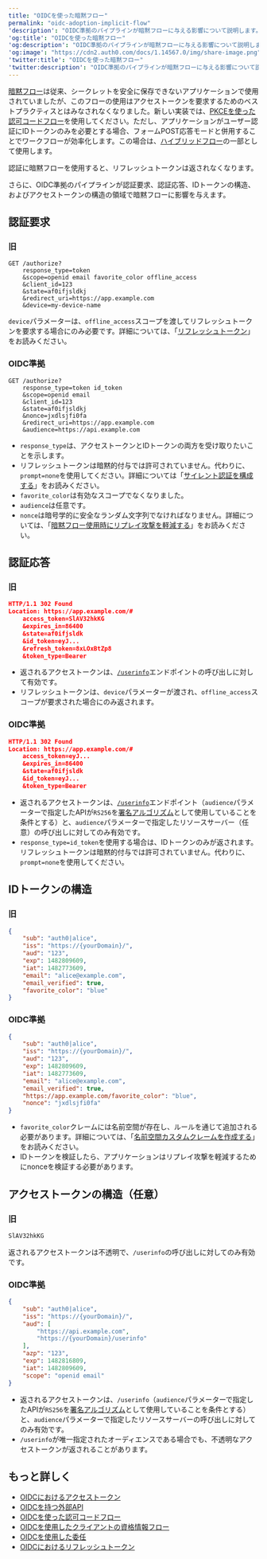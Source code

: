 ```yaml
---
title: "OIDCを使った暗黙フロー"
permalink: "oidc-adoption-implicit-flow"
'description': "OIDC準拠のパイプラインが暗黙フローに与える影響について説明します。"
'og:title': "OIDCを使った暗黙フロー"
'og:description': "OIDC準拠のパイプラインが暗黙フローに与える影響について説明します。"
'og:image': "https://cdn2.auth0.com/docs/1.14567.0/img/share-image.png"
'twitter:title': "OIDCを使った暗黙フロー"
'twitter:description': "OIDC準拠のパイプラインが暗黙フローに与える影響について説明します。"
---
```


[暗黙フロー](/ja-jp/get-started/authentication-and-authorization-flow/implicit-flow-with-form-post)は従来、シークレットを安全に保存できないアプリケーションで使用されていましたが、このフローの使用はアクセストークンを要求するためのベストプラクティスとはみなされなくなりました。新しい実装では、[PKCEを使った認可コードフロー](/ja-jp/get-started/authentication-and-authorization-flow/authorization-code-flow-with-pkce)を使用してください。ただし、アプリケーションがユーザー認証にIDトークンのみを必要とする場合、フォームPOST応答モードと併用することでワークフローが効率化します。この場合は、[ハイブリッドフロー](/ja-jp/get-started/authentication-and-authorization-flow/hybrid-flow)の一部として使用します。

認証に暗黙フローを使用すると、リフレッシュトークンは返されなくなります。

さらに、OIDC準拠のパイプラインが認証要求、認証応答、IDトークンの構造、およびアクセストークンの構造の領域で暗黙フローに影響を与えます。

## 認証要求

### 旧

```http lines
GET /authorize?
    response_type=token
    &scope=openid email favorite_color offline_access
    &client_id=123
    &state=af0ifjsldkj
    &redirect_uri=https://app.example.com
    &device=my-device-name
```

`device`パラメーターは、`offline_access`スコープを渡してリフレッシュトークンを要求する場合にのみ必要です。詳細については、「[リフレッシュトークン](/ja-jp/secure/tokens/refresh-tokens)」をお読みください。

### OIDC準拠

```http lines
GET /authorize?
    response_type=token id_token
    &scope=openid email
    &client_id=123
    &state=af0ifjsldkj
    &nonce=jxdlsjfi0fa
    &redirect_uri=https://app.example.com
    &audience=https://api.example.com
```

* `response_type`は、アクセストークンとIDトークンの両方を受け取りたいことを示します。
* リフレッシュトークンは暗黙的付与では許可されていません。代わりに、`prompt=none`を使用してください。詳細については「[サイレント認証を構成する](/ja-jp/authenticate/login/configure-silent-authentication)」をお読みください。
* `favorite_color`は有効なスコープでなくなりました。
* `audience`は任意です。
* `nonce`は暗号学的に安全なランダム文字列でなければなりません。詳細については、「[暗黙フロー使用時にリプレイ攻撃を軽減する](/ja-jp/get-started/authentication-and-authorization-flow/implicit-flow-with-form-post/mitigate-replay-attacks-when-using-the-implicit-flow)」をお読みください。

## 認証応答

### 旧

```json lines
HTTP/1.1 302 Found
Location: https://app.example.com/#
    access_token=SlAV32hkKG
    &expires_in=86400
    &state=af0ifjsldk
    &id_token=eyJ...
    &refresh_token=8xLOxBtZp8
    &token_type=Bearer
```

* 返されるアクセストークンは、[`/userinfo`](/ja-jp/api/authentication#get-user-info)エンドポイントの呼び出しに対して有効です。
* リフレッシュトークンは、`device`パラメーターが渡され、`offline_access`スコープが要求された場合にのみ返されます。

### OIDC準拠

```json lines
HTTP/1.1 302 Found
Location: https://app.example.com/#
    access_token=eyJ...
    &expires_in=86400
    &state=af0ifjsldk
    &id_token=eyJ...
    &token_type=Bearer
```

* 返されるアクセストークンは、[`/userinfo`](/ja-jp/api/authentication#get-user-info)エンドポイント（`audience`パラメーターで指定したAPIが`RS256`を[署名アルゴリズム](/ja-jp/get-started/applications/signing-algorithms)として使用していることを条件とする）と、`audience`パラメーターで指定したリソースサーバー（任意）の呼び出しに対してのみ有効です。
* `response_type=id_token`を使用する場合は、IDトークンのみが返されます。リフレッシュトークンは暗黙的付与では許可されていません。代わりに、`prompt=none`を使用してください。

## IDトークンの構造

### 旧

```json JSON lines
{
    "sub": "auth0|alice",
    "iss": "https://{yourDomain}/",
    "aud": "123",
    "exp": 1482809609,
    "iat": 1482773609,
    "email": "alice@example.com",
    "email_verified": true,
    "favorite_color": "blue"
}
```

### OIDC準拠

```json JSON lines
{
    "sub": "auth0|alice",
    "iss": "https://{yourDomain}/",
    "aud": "123",
    "exp": 1482809609,
    "iat": 1482773609,
    "email": "alice@example.com",
    "email_verified": true,
    "https://app.example.com/favorite_color": "blue",
    "nonce": "jxdlsjfi0fa"
}
```

* `favorite_color`クレームには名前空間が存在し、ルールを通じて追加される必要があります。詳細については、「[名前空間カスタムクレームを作成する](/ja-jp/secure/tokens/json-web-tokens/create-custom-claims)」をお読みください。
* IDトークンを検証したら、アプリケーションはリプレイ攻撃を軽減するために<Tooltip data-tooltip-id="react-containers-DefinitionTooltip-0" href="/ja-jp/glossary?term=nonce" tip="Nonce: リプレイ攻撃を検出および防止するために、認証プロトコルで1回だけ発行される任意の数値。" cta="用語集の表示">nonce</Tooltip>を検証する必要があります。

## アクセストークンの構造（任意）

### 旧

```bash HTTP lines
SlAV32hkKG
```

返されるアクセストークンは不透明で、`/userinfo`の呼び出しに対してのみ有効です。

### OIDC準拠

```json JSON lines
{
    "sub": "auth0|alice",
    "iss": "https://{yourDomain}/",
    "aud": [
        "https://api.example.com",
        "https://{yourDomain}/userinfo"
    ],
    "azp": "123",
    "exp": 1482816809,
    "iat": 1482809609,
    "scope": "openid email"
}
```

* 返されるアクセストークンは、`/userinfo`（`audience`パラメーターで指定したAPIが`RS256`を[署名アルゴリズム](/ja-jp/get-started/applications/change-application-signing-algorithms)として使用していることを条件とする）と、`audience`パラメーターで指定したリソースサーバーの呼び出しに対してのみ有効です。
* `/userinfo`が唯一指定されたオーディエンスである場合でも、不透明なアクセストークンが返されることがあります。

## もっと詳しく

* [OIDCにおけるアクセストークン](/ja-jp/authenticate/login/oidc-conformant-authentication/oidc-adoption-access-tokens)
* [OIDCを持つ外部API](/ja-jp/authenticate/login/oidc-conformant-authentication/oidc-adoption-apis)
* [OIDCを使った認可コードフロー](/ja-jp/authenticate/login/oidc-conformant-authentication/oidc-adoption-auth-code-flow)
* [OIDCを使用したクライアントの資格情報フロー](/ja-jp/authenticate/login/oidc-conformant-authentication/oidc-adoption-client-credentials-flow)
* [OIDCを使用した委任](/ja-jp/authenticate/login/oidc-conformant-authentication/oidc-adoption-delegation)
* [OIDCにおけるリフレッシュトークン](/ja-jp/authenticate/login/oidc-conformant-authentication/oidc-adoption-refresh-tokens)